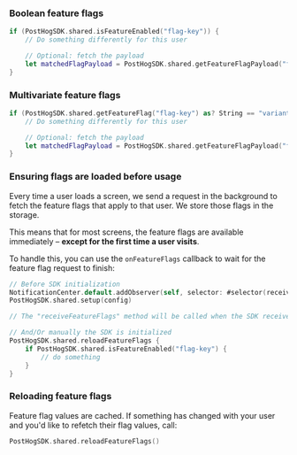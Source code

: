 ### Boolean feature flags

```swift
if (PostHogSDK.shared.isFeatureEnabled("flag-key")) {
    // Do something differently for this user

    // Optional: fetch the payload
    let matchedFlagPayload = PostHogSDK.shared.getFeatureFlagPayload("flag-key")
}
```

### Multivariate feature flags

```swift
if (PostHogSDK.shared.getFeatureFlag("flag-key") as? String == "variant-key") { // replace "variant-key" with the key of your variant
    // Do something differently for this user

    // Optional: fetch the payload
    let matchedFlagPayload = PostHogSDK.shared.getFeatureFlagPayload("flag-key")
}
```

### Ensuring flags are loaded before usage

Every time a user loads a screen, we send a request in the background to fetch the feature flags that apply to that user. We store those flags in the storage.

This means that for most screens, the feature flags are available immediately – **except for the first time a user visits**.

To handle this, you can use the `onFeatureFlags` callback to wait for the feature flag request to finish:

```swift
// Before SDK initialization
NotificationCenter.default.addObserver(self, selector: #selector(receiveFeatureFlags), name: PostHogSDK.didReceiveFeatureFlags, object: nil)
PostHogSDK.shared.setup(config)

// The "receiveFeatureFlags" method will be called when the SDK receives the feature flags from the server.

// And/Or manually the SDK is initialized
PostHogSDK.shared.reloadFeatureFlags {
    if PostHogSDK.shared.isFeatureEnabled("flag-key") {
        // do something
    }
}
```

### Reloading feature flags

Feature flag values are cached. If something has changed with your user and you'd like to refetch their flag values, call:

```swift
PostHogSDK.shared.reloadFeatureFlags()
```
